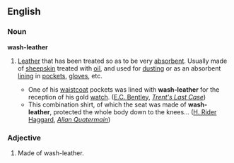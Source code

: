 ==English==
===Noun===
'''wash-leather'''
#{{uncountable}} [[Leather]] that has been treated so as to be very [[absorbent]]. Usually made of [[sheepskin]] treated with [[oil]], and used for [[dusting]] or as an absorbent [[lining]] in [[pocket]]s, [[glove]]s, etc.
#*One of his [[waistcoat]] pockets was lined with '''wash-leather''' for the reception of his gold [[watch]]. ([[w:Edmund Clerihew Bentley|E.C. Bentley]], ''[[Wikisource:Trent's Last Case|Trent's Last Case]]'')
#*This combination shirt, of which the seat was made of '''wash-leather''', protected the whole body down to the knees... ([[w:H. Rider Haggard|H. Rider Haggard]], ''[[Wikisource:Allan Quatermain|Allan Quatermain]]'')

===Adjective===
# Made of wash-leather.